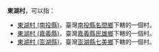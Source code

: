 '''東湖村'''，可以指：
* [[東湖村_(南投縣)|東湖村 (南投縣)]]，臺灣[[南投縣|南投縣]][[名間鄉|名間鄉]]下轄的一個村。
* [[東湖村_(嘉義縣)|東湖村 (嘉義縣)]]，臺灣[[嘉義縣|嘉義縣]][[民雄鄉|民雄鄉]]下轄的一個村。
* [[東湖村_(澎湖縣)|東湖村 (澎湖縣)]]，臺灣[[澎湖縣|澎湖縣]][[七美鄉_(臺灣)|七美鄉]]下轄的一個村。

{{消歧義|Cat=三字地名消歧義}}